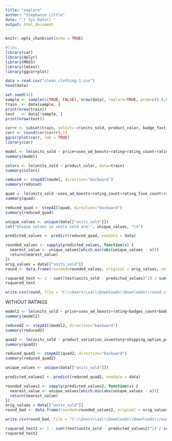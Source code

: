 ```yaml
---
title: "explore"
author: "Stephanie Little"
date: "`r Sys.Date()`"
output: html_document
---
```


```r
knitr::opts_chunk$set(echo = TRUE)
```
```r
#libs
library(car)
library(dplyr)
library(MASS) 
library(lmtest)
library(ggcorrplot)
```
```r
data = read.csv("clean_clothing-1.csv")
head(data)
```

```r
set.seed(42)
sample <- sample(c(TRUE, FALSE), nrow(data), replace=TRUE, prob=c(0.8,0.2))
train  <- data[sample, ]
print(nrow(train))
test   <- data[!sample, ]
print(nrow(test))
```

```r
corrr <- subset(train, select=-c(units_sold, product_color, badge_fast_shipping, badges_count))
corr <- round(cor(corrr),1)
ggcorrplot(corr, lab = TRUE)
library(car)
```

```r
model <- lm(units_sold ~ price+uses_ad_boosts+rating+rating_count+rating_five_count+rating_four_count+rating_three_count+rating_two_count+rating_one_count+badges_count+badge_local_product+badge_product_quality+badge_fast_shipping+product_color+product_variation_inventory+shipping_option_price+countries_shipped_to+has_urgency_banner+merchant_rating_count+merchant_rating, data=train)
summary(model)
```

```r
colors <- lm(units_sold ~ product_color, data=train)
summary(colors)
```

```r
reduced <- stepAIC(model, direction="backward")
summary(reduced)
```

```r
quad <- lm(units_sold ~uses_ad_boosts+rating_count+rating_five_count+rating_four_count+rating_three_count+rating_two_count+merchant_rating_count+I(rating_count^2)+I(rating_five_count^2)+I(rating_four_count^2)+I(rating_three_count^2)+I(rating_two_count^2)+I(merchant_rating_count^2), data=train)
summary(quad)
```

```r
reduced_quad <- stepAIC(quad, direction="backward")
summary(reduced_quad)
```

```r
unique_values <- unique(data[["units_sold"]])
cat("Unique values in units sold are:", unique_values, "\n")

predicted_values <- predict(reduced_quad, newdata = data)

rounded_values <- sapply(predicted_values, function(x) {
  nearest_value <- unique_values[which.min(abs(unique_values - x))]
  return(nearest_value)
})
orig_values = data[["units_sold"]]
round <- data.frame(rounded=rounded_values, original = orig_values, not_rounded=predicted_values)
```

```r

rsquared_test <- 1 - sum((test$units_sold - predicted_values)^2) / sum((test$units_sold - mean(test$units_sold))^2)
rsquared_test
```


```r
write.csv(round, file = "C:\\Users\\sal\\Downloads\\Downloads\\round.csv", row.names = FALSE)
```


WITHOUT RATINGS

```r
model2 <- lm(units_sold ~ price+uses_ad_boosts+rating+badges_count+badge_local_product+badge_product_quality+badge_fast_shipping+product_color+product_variation_inventory+shipping_option_price+countries_shipped_to+has_urgency_banner+merchant_rating_count+merchant_rating, data=train)
summary(model2)
```

```r
reduced2 <- stepAIC(model2, direction="backward")
summary(reduced2)
```

```r
quad2 <- lm(units_sold ~ product_variation_inventory+shipping_option_price+countries_shipped_to+merchant_rating_count+merchant_rating+I(product_variation_inventory^2)+I(shipping_option_price^2)+I(countries_shipped_to^2)+I(merchant_rating_count^2)+I(merchant_rating_count^2), data=train)
summary(quad2)
```

```r
reduced_quad2 <- stepAIC(quad2, direction="backward")
summary(reduced_quad2)
```


```r
unique_values <- unique(data[["units_sold"]])

predicted_values2 <- predict(reduced_quad2, newdata = data)

rounded_values2 <- sapply(predicted_values2, function(x) {
  nearest_value <- unique_values[which.min(abs(unique_values - x))]
  return(nearest_value)
})
orig_values = data[["units_sold"]]
round_bad <- data.frame(rounded=rounded_values2, original = orig_values, not_rounded=predicted_values2)
```

```r
write.csv(round_bad, file = "C:\\Users\\sal\\Downloads\\Downloads\\round_bad.csv", row.names = FALSE)
```

```r
rsquared_test2 <- 1 - sum((test$units_sold - predicted_values2)^2) / sum((test$units_sold - mean(test$units_sold))^2)
rsquared_test2
```








